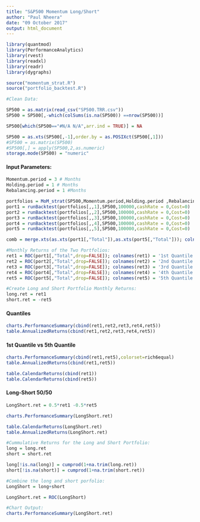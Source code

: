 ```yaml
---
title: "S&P500 Momentum Long/Short"
author: "Paul Nheera"
date: "09 October 2017"
output: html_document
---
```


```r
library(quantmod)
library(PerformanceAnalytics)
library(rvest)
library(readxl)
library(readr)
library(dygraphs)

source("momentum_strat.R")
source("portfolio_backtest.R")
```

```r
#Clean Data:

SP500 = as.matrix(read_csv("SP500.TRR.csv"))
SP500 = SP500[,-which(colSums(is.na(SP500)) ==nrow(SP500))]

SP500[which(SP500=="#N/A N/A",arr.ind = TRUE)] = NA

SP500 = as.xts(SP500[,-1],order.by = as.POSIXct(SP500[,1]))
#SP500 = as.matrix(SP500)
#SP500[,] = apply(SP500,2,as.numeric)
storage.mode(SP500) = "numeric"
```


#### Input Parameters:
```r
Momentum.period = 3 # Months
Holding.period = 1 # Months
Rebalancing.period = 1 #Months
```

```r
portfolios = MoM_strat(SP500,Momentum.period,Holding.period ,Rebalancing.period,"2007-05-31")
port1 = runBacktest(portfolios[,,1],SP500,100000,cashRate = 0,Cost=0)
port2 = runBacktest(portfolios[,,2],SP500,100000,cashRate = 0,Cost=0)
port3 = runBacktest(portfolios[,,3],SP500,100000,cashRate = 0,Cost=0)
port4 = runBacktest(portfolios[,,4],SP500,100000,cashRate = 0,Cost=0)
port5 = runBacktest(portfolios[,,5],SP500,100000,cashRate = 0,Cost=0)

comb = merge.xts(as.xts(port1[,"Total"]),as.xts(port5[,"Total"])); colnames(comb) = c("Long","Short")

#Monthly Returns of the Two Portfolios:
ret1 = ROC(port1[,"Total",drop=FALSE]); colnames(ret1) = '1st Quantile'
ret2 = ROC(port2[,"Total",drop=FALSE]); colnames(ret2) = '2nd Quantile'
ret3 = ROC(port3[,"Total",drop=FALSE]); colnames(ret3) = '3rd Quantile'
ret4 = ROC(port4[,"Total",drop=FALSE]); colnames(ret4) = '4th Quantile'
ret5 = ROC(port5[,"Total",drop=FALSE]); colnames(ret5) = '5th Quantile'

#Create Long and Short Portfolio Monthly Returns:
long.ret = ret1
short.ret = -ret5
```

#### Quantiles
```r
charts.PerformanceSummary(cbind(ret1,ret2,ret3,ret4,ret5))
table.AnnualizedReturns(cbind(ret1,ret2,ret3,ret4,ret5))
```


#### 1st Quantile vs 5th Quantile
```r
charts.PerformanceSummary(cbind(ret1,ret5),colorset=rich6equal)
table.AnnualizedReturns(cbind(ret1,ret5))

table.CalendarReturns(cbind(ret1))
table.CalendarReturns(cbind(ret5))
```

#### Long-Short 50/50
```r
LongShort.ret = 0.5*ret1 -0.5*ret5

charts.PerformanceSummary(LongShort.ret)

table.CalendarReturns(LongShort.ret)
table.AnnualizedReturns(LongShort.ret)
```




```r
#Cummulative Returns for the Long and Short Portfolio:
long = long.ret
short = short.ret

long[!is.na(long)] = cumprod(1+na.trim(long.ret))
short[!is.na(short)] = cumprod(1+na.trim(short.ret))

#Combine the long and short porfolio:
LongShort = long+short

LongShort.ret = ROC(LongShort)

#Chart Output:
charts.PerformanceSummary(LongShort.ret)
```


